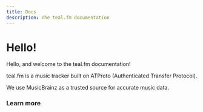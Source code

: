 ```yaml
---
title: Docs
description: The teal.fm documentation
---
```


# Hello!

Hello, and welcome to the teal.fm documentation!

teal.fm is a music tracker built on ATProto (Authenticated Transfer Protocol).

We use MusicBrainz as a trusted source for accurate music data.

### Learn more

<Cards>
  <Card
    title="Learn more about ATProto"
    href="https://atproto.com"
    description="An open, decentralized network for building social applications."
    external={true}
  />
  <Card
    title="Learn more about MusicBrainz"
    href="https://musicbrainz.org"
    description="An open music encyclopedia that collects music metadata and makes it available to the public."
    external={true}
  />
</Cards>
